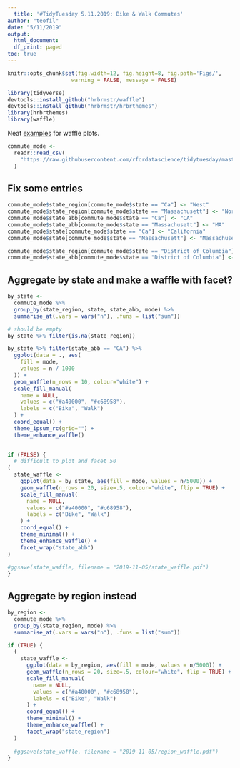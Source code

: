 ```yaml
---
  title: '#TidyTuesday 5.11.2019: Bike & Walk Commutes'
author: "teofil"
date: "5/11/2019"
output:
  html_document:
  df_print: paged
toc: true
---
```

  
  ```r
knitr::opts_chunk$set(fig.width=12, fig.height=8, fig.path='Figs/',
                      warning = FALSE, message = FALSE)
```

```r
library(tidyverse)
devtools::install_github("hrbrmstr/waffle")
devtools::install_github("hrbrmstr/hrbrthemes")
library(hrbrthemes)
library(waffle)
```

Neat [examples](https://github.com/hrbrmstr/waffle) for waffle plots.

```r
commute_mode <-
  readr::read_csv(
    "https://raw.githubusercontent.com/rfordatascience/tidytuesday/master/data/2019/2019-11-05/commute.csv"
  )
```

## Fix some entries

```r
commute_mode$state_region[commute_mode$state == "Ca"] <- "West"
commute_mode$state_region[commute_mode$state == "Massachusett"] <- "Northeast"
commute_mode$state_abb[commute_mode$state == "Ca"] <- "CA"
commute_mode$state_abb[commute_mode$state == "Massachusett"] <- "MA"
commute_mode$state[commute_mode$state == "Ca"] <- "California"
commute_mode$state[commute_mode$state == "Massachusett"] <- "Massachusetts"

commute_mode$state_region[commute_mode$state == "District of Columbia"] <- "Northeast"
commute_mode$state_abb[commute_mode$state == "District of Columbia"] <- "D.C."

```


## Aggregate by state and make a waffle with facet?

```r
by_state <- 
  commute_mode %>% 
  group_by(state_region, state, state_abb, mode) %>% 
  summarise_at(.vars = vars("n"), .funs = list("sum"))

# should be empty
by_state %>% filter(is.na(state_region))

by_state %>% filter(state_abb == "CA") %>%
  ggplot(data = ., aes(
    fill = mode,
    values = n / 1000
  )) +
  geom_waffle(n_rows = 10, colour="white") +
  scale_fill_manual(
    name = NULL,
    values = c("#a40000", "#c68958"),
    labels = c("Bike", "Walk")
  ) +
  coord_equal() +
  theme_ipsum_rc(grid="") +
  theme_enhance_waffle()
  

if (FALSE) {
  # difficult to plot and facet 50 
(
  state_waffle <-
    ggplot(data = by_state, aes(fill = mode, values = n/5000)) +
    geom_waffle(n_rows = 20, size=.5, colour="white", flip = TRUE) +
    scale_fill_manual(
      name = NULL,
      values = c("#a40000", "#c68958"),
      labels = c("Bike", "Walk")
    ) +
    coord_equal() +
    theme_minimal() +
    theme_enhance_waffle() +
    facet_wrap("state_abb")
)

#ggsave(state_waffle, filename = "2019-11-05/state_waffle.pdf")
}

```

## Aggregate by region instead

```r
by_region <- 
  commute_mode %>% 
  group_by(state_region, mode) %>% 
  summarise_at(.vars = vars("n"), .funs = list("sum"))

if (TRUE) {
  (
    state_waffle <-
      ggplot(data = by_region, aes(fill = mode, values = n/5000)) +
      geom_waffle(n_rows = 20, size=.5, colour="white", flip = TRUE) +
      scale_fill_manual(
        name = NULL,
        values = c("#a40000", "#c68958"),
        labels = c("Bike", "Walk")
      ) +
      coord_equal() +
      theme_minimal() +
      theme_enhance_waffle() +
      facet_wrap("state_region")
  )
  
  #ggsave(state_waffle, filename = "2019-11-05/region_waffle.pdf")
}
```